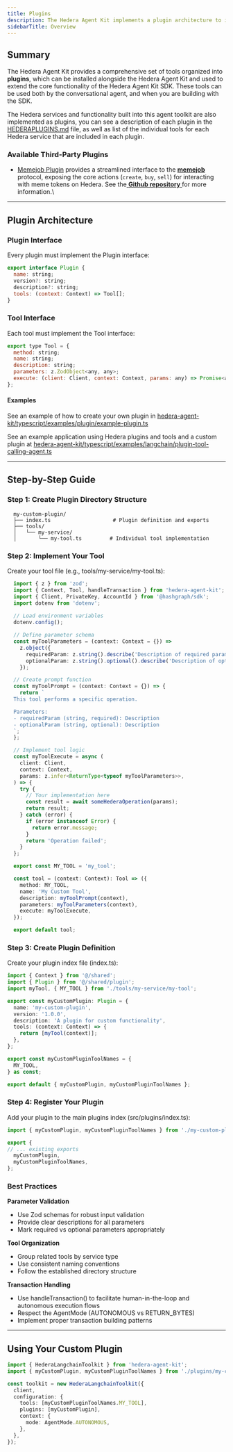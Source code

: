 ```yaml
---
title: Plugins
description: The Hedera Agent Kit implements a plugin architecture to include features and functionality for both Hedera Network functions and Services, as well as third party apps and projects.
sidebarTitle: Overview
---
```

## Summary

The Hedera Agent Kit provides a comprehensive set of tools organized into **plugins**, which can be installed alongside the Hedera Agent Kit and used to extend the core functionality of the Hedera Agent Kit SDK. These tools can be used both by the conversational agent, and when you are building with the SDK.

The Hedera services and functionality built into this agent toolkit are also implemented as plugins, you can see a description of each plugin in the [HEDERAPLUGINS.md](https://github.com/hashgraph/hedera-agent-kit/blob/main/docs/HEDERAPLUGINS.md) file, as well as list of the individual tools for each Hedera service that are included in each plugin.

### Available Third-Party Plugins

* [Memejob Plugin](https://www.npmjs.com/package/@buidlerlabs/hak-memejob-plugin)  provides a streamlined interface to the [**memejob**](https://memejob.fun/) protocol, exposing the core actions (`create`, `buy`, `sell`) for interacting with meme tokens on Hedera. See the[ **Github repository** ](https://github.com/buidler-labs/hak-memejob-plugin)for more information.\\

***

## Plugin Architecture

### Plugin Interface

Every plugin must implement the Plugin interface:

```javascript
export interface Plugin {
  name: string;
  version?: string;
  description?: string;
  tools: (context: Context) => Tool[];
}
```

### Tool Interface

Each tool must implement the Tool interface:

```javascript
export type Tool = {
  method: string;
  name: string;
  description: string;
  parameters: z.ZodObject<any, any>;
  execute: (client: Client, context: Context, params: any) => Promise<any>;
};
```

#### Examples

See an example of how to create your own plugin in [hedera-agent-kit/typescript/examples/plugin/example-plugin.ts](https://github.com/hashgraph/hedera-agent-kit/blob/main/typescript/examples/plugin/example-plugin.ts)

See an example application using Hedera plugins and tools and a custom plugin at [hedera-agent-kit/typescript/examples/langchain/plugin-tool-calling-agent.ts](https://github.com/hashgraph/hedera-agent-kit/blob/main/typescript/examples/langchain/plugin-tool-calling-agent.ts)

***

## Step-by-Step Guide

### **Step 1: Create Plugin Directory Structure**

```
  my-custom-plugin/
  ├── index.ts                    # Plugin definition and exports
  ├── tools/
  │   └── my-service/
  │       └── my-tool.ts         # Individual tool implementation
```

### **Step 2: Implement Your Tool**

Create your tool file (e.g., tools/my-service/my-tool.ts):

```typescript
  import { z } from 'zod';
  import { Context, Tool, handleTransaction } from 'hedera-agent-kit';
  import { Client, PrivateKey, AccountId } from '@hashgraph/sdk';
  import dotenv from 'dotenv';
  
  // Load environment variables
  dotenv.config();

  // Define parameter schema
  const myToolParameters = (context: Context = {}) =>
    z.object({
      requiredParam: z.string().describe('Description of required parameter'),
      optionalParam: z.string().optional().describe('Description of optional parameter'),
    });

  // Create prompt function
  const myToolPrompt = (context: Context = {}) => {
    return `
  This tool performs a specific operation.

  Parameters:
  - requiredParam (string, required): Description
  - optionalParam (string, optional): Description
  `;
  };

  // Implement tool logic
  const myToolExecute = async (
    client: Client,
    context: Context,
    params: z.infer<ReturnType<typeof myToolParameters>>,
  ) => {
    try {
      // Your implementation here
      const result = await someHederaOperation(params);
      return result;
    } catch (error) {
      if (error instanceof Error) {
        return error.message;
      }
      return 'Operation failed';
    }
  };

  export const MY_TOOL = 'my_tool';

  const tool = (context: Context): Tool => ({
    method: MY_TOOL,
    name: 'My Custom Tool',
    description: myToolPrompt(context),
    parameters: myToolParameters(context),
    execute: myToolExecute,
  });

  export default tool;
```

### **Step 3: Create Plugin Definition**

Create your plugin index file (index.ts):

```typescript index.ts
import { Context } from '@/shared';
import { Plugin } from '@/shared/plugin';
import myTool, { MY_TOOL } from './tools/my-service/my-tool';

export const myCustomPlugin: Plugin = {
  name: 'my-custom-plugin',
  version: '1.0.0',
  description: 'A plugin for custom functionality',
  tools: (context: Context) => {
    return [myTool(context)];
  },
};

export const myCustomPluginToolNames = {
  MY_TOOL,
} as const;

export default { myCustomPlugin, myCustomPluginToolNames }; 
```


### Step 4: Register Your Plugin

Add your plugin to the main plugins index (src/plugins/index.ts):

```typescript
import { myCustomPlugin, myCustomPluginToolNames } from './my-custom-plugin';

export {
// ... existing exports
  myCustomPlugin,
  myCustomPluginToolNames,
};
```

### **Best Practices**

**Parameter Validation**

* Use Zod schemas for robust input validation
* Provide clear descriptions for all parameters
* Mark required vs optional parameters appropriately

**Tool Organization**

* Group related tools by service type
* Use consistent naming conventions
* Follow the established directory structure

**Transaction Handling**

* Use handleTransaction() to facilitate human-in-the-loop and autonomous execution flows
* Respect the AgentMode (AUTONOMOUS vs RETURN\_BYTES)
* Implement proper transaction building patterns

***

## Using Your Custom Plugin

```typescript
import { HederaLangchainToolkit } from 'hedera-agent-kit';
import { myCustomPlugin, myCustomPluginToolNames } from './plugins/my-custom-plugin';

const toolkit = new HederaLangchainToolkit({
  client,
  configuration: {
    tools: [myCustomPluginToolNames.MY_TOOL],
    plugins: [myCustomPlugin],
    context: {
      mode: AgentMode.AUTONOMOUS,
    },
  },
});
```
